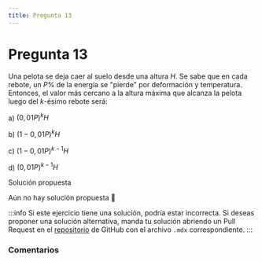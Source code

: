 ```yaml
---
title: Pregunta 13
---
```



# Pregunta 13

Una pelota se deja caer al suelo desde una altura $H$. Se sabe que en cada rebote, un $P\%$ de la energía se "pierde" por deformación y temperatura. Entonces, el valor más cercano a la altura máxima que alcanza la pelota luego del $k$-ésimo rebote será:

a) $(0,01 P)^k H$

b) $(1-0,01 P)^k H$

c) $(1-0,01 P)^{k-1} H$

d) $(0,01 P)^{k-1} H$

<MDXDetails>
<summary>Solución propuesta</summary>

Aún no hay solución propuesta 🥲

:::info
Si este ejercicio tiene una solución, podría estar incorrecta. Si deseas proponer una solución alternativa, manda tu solución abriendo
un Pull Request en el [repositorio](https://github.com/crow-rojas/apuntes-fundamentals/pulls) de GitHub con el archivo
`.mdx` correspondiente.
:::

</MDXDetails>

### Comentarios

<Disqus
  url="https://crow-rojas.github.io/apuntes-fundamentals/docs/science/dynamics/exercises/2019-2/p13"
  identifier="docs/science/dynamics/exercises/2019-2/p13"
  title="2019-2 Dinámica - Pregunta 13"
/>
